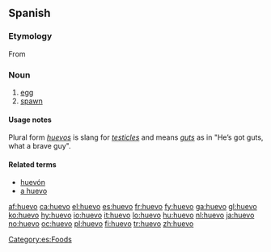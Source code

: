 ==Spanish==

===Etymology===
From {{etyl|la|es}} {{term|ovum||lang=la}}

===Noun===
{{es-noun-m}}

# [[egg]]
# [[spawn]]

====Usage notes====
Plural form ''[[huevos]]'' is slang for ''[[testicle]]s'' and means ''[[guts]]'' as in "He’s got guts, what a brave guy".

====Related terms====
* [[huevón]]
* [[a huevo]]

[[Category:es:Foods]]

[[af:huevo]]
[[ca:huevo]]
[[el:huevo]]
[[es:huevo]]
[[fr:huevo]]
[[fy:huevo]]
[[ga:huevo]]
[[gl:huevo]]
[[ko:huevo]]
[[hy:huevo]]
[[io:huevo]]
[[it:huevo]]
[[lo:huevo]]
[[hu:huevo]]
[[nl:huevo]]
[[ja:huevo]]
[[no:huevo]]
[[oc:huevo]]
[[pl:huevo]]
[[fi:huevo]]
[[tr:huevo]]
[[zh:huevo]]